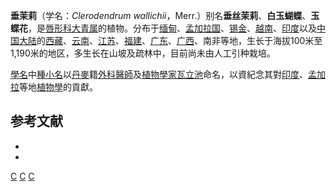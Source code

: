 {{Speciesbox 
| taxon = Clerodendrum wallichii
| authority = Merr.
}}

'''垂茉莉'''（学名：''Clerodendrum wallichii''，Merr.）别名'''垂丝茉莉'''、'''白玉蝴蝶'''、'''玉蝶花'''，是[[唇形科|唇形科]][[大青属|大青属]]的植物。分布于[[缅甸|缅甸]]、[[孟加拉国|孟加拉国]]、[[锡金|锡金]]、[[越南|越南]]、[[印度|印度]]以及[[中国大陆|中国大陆]]的[[西藏|西藏]]、[[云南|云南]]、[[江苏|江苏]]、[[福建|福建]]、[[广东|广东]]、[[广西|广西]]、南非等地，生长于海拔100米至1,190米的地区，多生长在山坡及疏林中，目前尚未由人工引种栽培。

[[學名|學名]]中[[種小名|種小名]]以[[丹麥|丹麥]]籍[[外科醫生|外科醫師]]及[[植物學家|植物學家]][[瓦立池|瓦立池]]命名，以資紀念其對[[印度|印度]]、[[孟加拉|孟加拉]]等地[[植物學|植物學]]的貢獻。

== 参考文献 ==
<div class="references-small">
* {{cite web| url =http://www.bioinfo.cn/db05/KmzwSpecies.php?action=view&id=24053| title =垂茉莉| work =《中国高等植物数据库全库》| publisher =中国科学院微生物研究所| author =昆明植物研究所| accessdate =2009-02-25| deadurl =yes| archiveurl =https://web.archive.org/web/20160305021723/http://www.bioinfo.cn/db05/KmzwSpecies.php?action=view&id=24053| archivedate =2016-03-05}}
* 
</div>
{{Taxonbar|from=Q10671864}}

[[Category:大青属|C]]
[[Category:唇形科|C]]
[[Category:中国植物|C]]